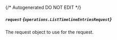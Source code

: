 {/* Autogenerated DO NOT EDIT  */}

##### `request` *{`operations.ListTimelineEntriesRequest`}*
The request object to use for the request.
<Collapsible openLabel={Labels.showProperties} closeLabel={Labels.hideProperties}>
    <ListTimelineEntriesRequest/>
</Collapsible>


